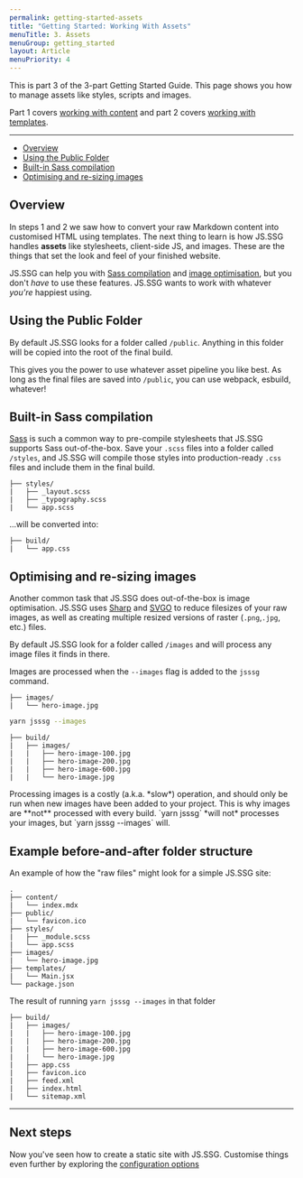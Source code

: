 ```yaml
---
permalink: getting-started-assets
title: "Getting Started: Working With Assets"
menuTitle: 3. Assets
menuGroup: getting_started
layout: Article
menuPriority: 4
---
```


This is part 3 of the 3-part Getting Started Guide. This page shows you how to manage assets like styles, scripts and images.

Part 1 covers [working with content](/getting-started-content) and part 2 covers [working with templates](/getting-started-templates).

---

-   [Overview](#overview)
-   [Using the Public Folder](#using-the-public-folder)
-   [Built-in Sass compilation](#built-in-sass-compilation)
-   [Optimising and re-sizing images](#optimising-and-re-sizing-images)

## Overview

In steps 1 and 2 we saw how to convert your raw Markdown content into customised HTML using templates. The next thing to learn is how JS.SSG handles **assets** like stylesheets, client-side JS, and images. These are the things that set the look and feel of your finished website.

JS.SSG can help you with [Sass compilation](#built-in-sass-compilation) and [image optimisation](#optimising-and-re-sizing-images), but you don't _have_ to use these features. JS.SSG wants to work with whatever _you're_ happiest using.

## Using the Public Folder

By default JS.SSG looks for a folder called `/public`. Anything in this folder will be copied into the root of the final build.

This gives you the power to use whatever asset pipeline you like best. As long as the final files are saved into `/public`, you can use webpack, esbuild, whatever!

## Built-in Sass compilation

[Sass](https://sass-lang.com/) is such a common way to pre-compile stylesheets that JS.SSG supports Sass out-of-the-box. Save your `.scss` files into a folder called `/styles`, and JS.SSG will compile those styles into production-ready `.css` files and include them in the final build.

```
├── styles/
|   ├── _layout.scss
|   ├── _typography.scss
|   └── app.scss
```

...will be converted into:

```
├── build/
|   └── app.css
```

## Optimising and re-sizing images

Another common task that JS.SSG does out-of-the-box is image optimisation. JS.SSG uses [Sharp](https://sharp.pixelplumbing.com/) and [SVGO](https://github.com/svg/svgo) to reduce filesizes of your raw images, as well as creating multiple resized versions of raster (`.png`,`.jpg`, etc.) files.

By default JS.SSG look for a folder called `/images` and will process any image files it finds in there.

Images are processed when the `--images` flag is added to the `jsssg` command.

```
├── images/
|   └── hero-image.jpg
```

```bash
yarn jsssg --images
```

```
├── build/
|   ├── images/
|   |   ├── hero-image-100.jpg
|   |   ├── hero-image-200.jpg
|   |   ├── hero-image-600.jpg
|   |   └── hero-image.jpg
```

<Callout title="Images are not created with every build">
    Processing images is a costly (a.k.a. *slow*) operation, and should only be
    run when new images have been added to your project. This is why images are
    **not** processed with every build. `yarn jsssg` *will not* processes your
    images, but `yarn jsssg --images` will.
</Callout>

## Example before-and-after folder structure

An example of how the "raw files" might look for a simple JS.SSG site:

```
.
├── content/
|   └── index.mdx
├── public/
|   └── favicon.ico
├── styles/
|   ├── _module.scss
|   └── app.scss
├── images/
|   └── hero-image.jpg
├── templates/
|   └── Main.jsx
└── package.json
```

The result of running `yarn jsssg --images` in that folder

```
├── build/
|   ├── images/
|   |   ├── hero-image-100.jpg
|   |   ├── hero-image-200.jpg
|   |   ├── hero-image-600.jpg
|   |   └── hero-image.jpg
|   ├── app.css
|   ├── favicon.ico
|   ├── feed.xml
|   ├── index.html
|   └── sitemap.xml
```

---

## Next steps

Now you've seen how to create a static site with JS.SSG. Customise things even further by exploring the [configuration options](/configuration)
